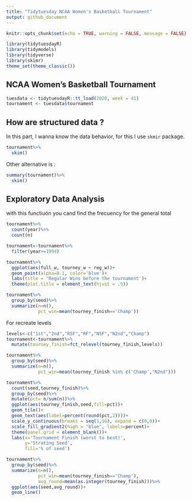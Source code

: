 ```yaml
---
title: "Tidytuesday NCAA Women's Basketball Tournament"
output: github_document
---
```


```r
knitr::opts_chunk$set(echo = TRUE, warning = FALSE, message = FALSE)
```

```r
library(tidytuesdayR)
library(tidymodels)
library(tidyverse)
library(skimr)
theme_set(theme_classic())
```


## NCAA Women's Basketball Tournament




```r
tuesdata <- tidytuesdayR::tt_load(2020, week = 41)
tournament <- tuesdata$tournament
```




## How are structured data ?

In this part, I wanna know the data behavior, for this I use `skmir` package.

```r
tournament%>%
  skim()
```

Other alternative is :

```r
summary(tournament)%>%
  skim()
```





## Exploratory Data Analysis 

with this functiuón you cand find the frecuency for the general  total

```r
tournament%>%
  count(year)%>%
  count(n)
```

```r
tournament<-tournament%>%
  filter(year>=1994)
```




```r
tournament%>%
  ggplot(aes(full_w, tourney_w + reg_w))+
  geom_point(alpha=0.1, color='blue')+
  labs(title = 'Regular Wins before the tournament')+
  theme(plot.title = element_text(hjust = .5))
```



```r
tournament%>%
  group_by(seed)%>%
  summarize(n=n(),
            pct_win=mean(tourney_finish=='Champ'))
```


For recreate levels

```r
levels<-c("1st","2nd","RSF","RF","NSF","N2nd","Champ")
tournament<-tournament%>%
  mutate(tourney_finish=fct_relevel(tourney_finish,levels))

tournament%>%
  group_by(seed)%>%
  summarize(n=n(),
            pct_win=mean(tourney_finish %in% c('Champ',"N2nd")))
```




```r
tournament%>%
  count(seed,tourney_finish)%>%
  group_by(seed)%>%
  mutate(pct= n/sum(n))%>%
  ggplot(aes(tourney_finish,seed,fill=pct))+
  geom_tile()+
  geom_text(aes(label=percent(round(pct,2))))+
  scale_y_continuous(breaks = seq(1,16), expand = c(0,0))+
  scale_fill_gradient2(high = "blue", labels=percent)+
  theme(panel.grid = element_blank())+
  labs(x='Tournament Finish (worst to best)',
       y='Strating Seed',
       fill='% of seed')
```



```r
tournament%>%
  group_by(seed)%>%
  summarize(n=n(),
            pct_win=mean(tourney_finish=='Champ'),
            avg_round=mean(as.integer(tourney_finish)))%>%
  ggplot(aes(seed,avg_round))+
  geom_line()
```

